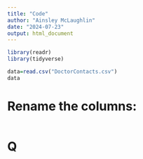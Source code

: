 ```yaml
---
title: "Code"
author: "Ainsley McLaughlin"
date: "2024-07-23"
output: html_document
---
```


```r
library(readr)
library(tidyverse)
```
```r
data=read.csv("DoctorContacts.csv")
data
```
# Rename the columns:
```r
```
# Q

